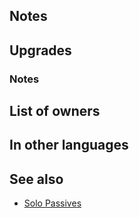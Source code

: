 {{Weapon Infobox
|tagid=SID_タグエルの爪牙
|weaponType=Beast
|might=14
|range=1
|effectiveness=cavalry
|effect=Effective against cavalry foes. If unit is adjacent to only beast or dragon allies or if unit is not adjacent to any ally, grants Atk/Spd/Def/Res+3 during combat. At start of turn, if unit is adjacent to only beast or dragon allies or if unit is not adjacent to any ally, unit transforms (otherwise, unit reverts). If unit transforms, grants Atk+2, and if unit initiates combat, inflicts Atk/Def-4 on foe during combat and foe cannot make a follow-up attack.
|cost=400
|exclusive=1
|canUseMove=Cavalry
|statModifiers=0,14,0,0,0
|required=Adult (Cavalry)
|refinePaths=default
|refineSP=400
|refineMedals=500
|refineDews=200
|upgradedEffect=Effective against cavalry foes. If unit is adjacent to only beast or dragon allies or if unit is not adjacent to any ally, grants Atk/Spd/Def/Res+4 to unit during combat, and also, if foe is not a beast or dragon foe, grants an additional Atk/Spd/Def/Res+4 to unit and inflicts Special cooldown charge -1 on foe per attack during combat. (Only highest value applied. Does not stack.) At start of turn, if unit is adjacent to only beast or dragon allies or if unit is not adjacent to any ally, unit transforms (otherwise, unit reverts). If unit transforms, grants Atk+2, and if unit initiates combat, inflicts Atk/Def-4 on foe during combat and foe cannot make a follow-up attack.
|upgradedEffect2=Effective against cavalry foes. If unit is adjacent to only beast or dragon allies or if unit is not adjacent to any ally, grants Atk/Spd/Def/Res+4 to unit during combat, and also, if foe is not a beast or dragon foe, grants an additional Atk/Spd/Def/Res+4 to unit and inflicts Special cooldown charge -1 on foe per attack during combat. (Only highest value applied. Does not stack.) At start of turn, if unit is adjacent to only beast or dragon allies or if unit is not adjacent to any ally, unit transforms (otherwise, unit reverts). If unit transforms, grants Atk+2 to unit, inflicts Atk/Def-X on foe during combat (X = number of spaces from start position to end position of whoever initiated combat + 3; max 6), and also, if X ≥ 5, reduces damage from foe's first attack by 30% during combat.
|tagidExtraSkill1=一
|effectSkill1=At start of combat, if unit's HP ≥ 25%, grants Atk/Spd/Def/Res+4 to unit during combat, and also, the following effects will occur based on the value of unit's Spd minus foe's Spd: If ≥ 1, unit makes a guaranteed follow-up attack. If ≥ 5, unit deals +7 damage.
|iconSkill1=Taguel Fang W.png
|properties=random_owner
}}
==Notes==
{{Effective damage bonus|cavalry}}
{{Temporary buffs}}
{{Beast (Cavalry)}}
==Upgrades==
{{Weapon Upgrade List}}
===Notes===
{{CooldownChargeMinus}}
{{UnitStatMinusFoeStat|stat=Spd}}
{{Guaranteed follow-up interaction}}
{{FixedDamage|7}}
{{Beast (Cavalry) Upgrade}}
==List of owners==
{{Skill Hero List}}
==In other languages==
{{OtherLanguages
|japanese=タグエルの爪牙
|german=Wilde Taguel
|spanishEU=Garra taguel
|spanishLA=Garra taguel
|french=Croc de Tagüel
|italian=Zanna di taguel
|chineseTW=塔格艾爾的爪牙
|portuguese=Presa taguel
}}
==See also==
{{See also skills|cond=Description LIKE '%if foe is not a beast or dragon foe%' OR Description LIKE '%based on the value of unit\'s Spd minus foe\'s Spd%'|columns=3}}
* [[:Category:Solo Passives|Solo Passives]]
{{Weapons Navbox}}